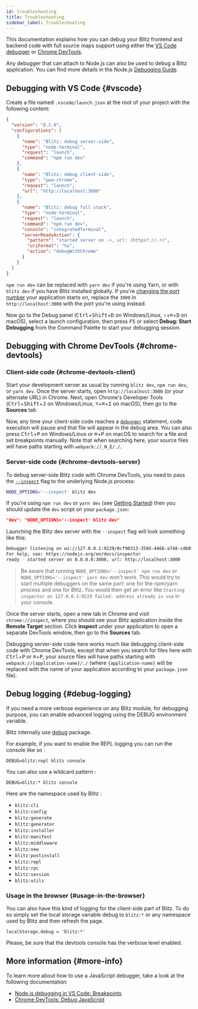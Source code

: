```yaml
---
id: troubleshooting
title: Troubleshooting
sidebar_label: Troubleshooting
---
```


This documentation explains how you can debug your Blitz frontend and backend code with full source maps support using either the [VS Code debugger](https://code.visualstudio.com/docs/editor/debugging) or [Chrome DevTools](https://developers.google.com/web/tools/chrome-devtools).

Any debugger that can attach to Node.js can also be used to debug a Blitz application. You can find more details in the Node.js [Debugging Guide](https://nodejs.org/en/docs/guides/debugging-getting-started/).

## Debugging with VS Code {#vscode}

Create a file named `.vscode/launch.json` at the root of your project with the following content:

```json
{
  "version": "0.2.0",
  "configurations": [
    {
      "name": "Blitz: debug server-side",
      "type": "node-terminal",
      "request": "launch",
      "command": "npm run dev"
    },
    {
      "name": "Blitz: debug client-side",
      "type": "pwa-chrome",
      "request": "launch",
      "url": "http://localhost:3000"
    },
    {
      "name": "Blitz: debug full stack",
      "type": "node-terminal",
      "request": "launch",
      "command": "npm run dev",
      "console": "integratedTerminal",
      "serverReadyAction": {
        "pattern": "started server on .+, url: (https?://.+)",
        "uriFormat": "%s",
        "action": "debugWithChrome"
      }
    }
  ]
}
```

`npm run dev` can be replaced with `yarn dev` if you're using Yarn, or with `blitz dev` if you have Blitz installed globally. If you're [changing the port number](./cli-dev) your application starts on, replace the `3000` in `http://localhost:3000` with the port you're using instead.

Now go to the Debug panel (<kbd>Ctrl</kbd>+<kbd>Shift</kbd>+<kbd>D</kbd> on Windows/Linux, <kbd>⇧</kbd>+<kbd>⌘</kbd>+<kbd>D</kbd> on macOS), select a launch configuration, then press <kbd>F5</kbd> or select **Debug: Start Debugging** from the Command Palette to start your debugging session.

## Debugging with Chrome DevTools {#chrome-devtools}

### Client-side code {#chrome-devtools-client}

Start your development server as usual by running `blitz dev`, `npm run dev`, or `yarn dev`. Once the server starts, open `http://localhost:3000` (or your alternate URL) in Chrome. Next, open Chrome's Developer Tools (<kbd>Ctrl</kbd>+<kbd>Shift</kbd>+<kbd>J</kbd> on Windows/Linux, <kbd>⌥</kbd>+<kbd>⌘</kbd>+<kbd>I</kbd> on macOS), then go to the **Sources** tab

Now, any time your client-side code reaches a [`debugger`](https://developer.mozilla.org/en-US/docs/Web/JavaScript/Reference/Statements/debugger) statement, code execution will pause and that file will appear in the debug area. You can also press <kbd>Ctrl</kbd>+<kbd>P</kbd> on Windows/Linux or <kbd>⌘</kbd>+<kbd>P</kbd> on macOS to search for a file and set breakpoints manually. Note that when searching here, your source files will have paths starting with `webpack://_N_E/./`.

### Server-side code {#chrome-devtools-server}

To debug server-side Blitz code with Chrome DevTools, you need to pass the [`--inspect`](https://nodejs.org/api/cli.html#cli_inspect_host_port) flag to the underlying Node.js process:

```bash
NODE_OPTIONS='--inspect' blitz dev
```

If you're using `npm run dev` or `yarn dev` (see [Getting Started](/docs/getting-started)) then you should update the `dev` script on your `package.json`:

```json
"dev": "NODE_OPTIONS='--inspect' blitz dev"
```

Launching the Blitz dev server with the `--inspect` flag will look something like this:

```bash
Debugger listening on ws://127.0.0.1:9229/0cf90313-350d-4466-a748-cd60f4e47c95
For help, see: https://nodejs.org/en/docs/inspector
ready - started server on 0.0.0.0:3000, url: http://localhost:3000
```

> Be aware that running `NODE_OPTIONS='--inspect' npm run dev` or `NODE_OPTIONS='--inspect' yarn dev` won't work. This would try to start multiple debuggers on the same port: one for the npm/yarn process and one for Blitz. You would then get an error like `Starting inspector on 127.0.0.1:9229 failed: address already in use` in your console.

Once the server starts, open a new tab in Chrome and visit `chrome://inspect`, where you should see your Blitz application inside the **Remote Target** section. Click **inspect** under your application to open a separate DevTools window, then go to the **Sources** tab.

Debugging server-side code here works much like debugging client-side code with Chrome DevTools, except that when you search for files here with <kbd>Ctrl</kbd>+<kbd>P</kbd> or <kbd>⌘</kbd>+<kbd>P</kbd>, your source files will have paths starting with `webpack://{application-name}/./` (where `{application-name}` will be replaced with the name of your application according to your `package.json` file).

## Debug logging {#debug-logging}

If you need a more verbose experience on any Blitz module, for debugging
purpose, you can enable advanced logging using the DEBUG environment
variable.

Blitz internally use [debug](https://www.npmjs.com/package/debug) package.

For example, if you want to enable the REPL logging you can run the
console like so :

```
DEBUG=blitz:repl blitz console
```

You can also use a wildcard pattern :

```
DEBUG=blitz:* blitz console
```

Here are the namespace used by Blitz :

- `blitz:cli`
- `blitz:config`
- `blitz:generate`
- `blitz:generator`
- `blitz:installer`
- `blitz:manifest`
- `blitz:middleware`
- `blitz:new`
- `blitz:postinstall`
- `blitz:repl`
- `blitz:rpc`
- `blitz:session`
- `blitz:utils`

### Usage in the browser {#usage-in-the-browser}

You can also have this kind of logging for the client-side part of Blitz.
To do so simply set the local storage variable debug to `blitz:*` or any
namespace used by Blitz and then refresh the page.

```
localStorage.debug = 'blitz:*'
```

Please, be sure that the devtools console has the verbose level enabled.

## More information {#more-info}

To learn more about how to use a JavaScript debugger, take a look at the following documentation:

- [Node.js debugging in VS Code: Breakpoints](https://code.visualstudio.com/docs/nodejs/nodejs-debugging#_breakpoints)
- [Chrome DevTools: Debug JavaScript](https://developers.google.com/web/tools/chrome-devtools/javascript)
